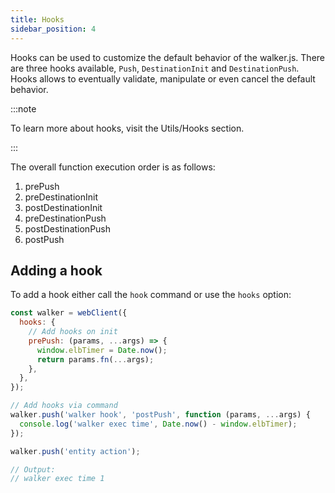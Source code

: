 ```yaml
---
title: Hooks
sidebar_position: 4
---
```



Hooks can be used to customize the default behavior of the walker.js. There are
three hooks available, `Push`, `DestinationInit` and `DestinationPush`. Hooks
allows to eventually validate, manipulate or even cancel the default behavior.

:::note

To learn more about hooks, visit the<Link to="/docs/utils/hooks">
Utils/Hooks</Link> section.

:::

The overall function execution order is as follows:

1. prePush
2. preDestinationInit
3. postDestinationInit
4. preDestinationPush
5. postDestinationPush
6. postPush

## Adding a hook

To add a hook either call the `hook` command or use the `hooks` option:

```js
const walker = webClient({
  hooks: {
    // Add hooks on init
    prePush: (params, ...args) => {
      window.elbTimer = Date.now();
      return params.fn(...args);
    },
  },
});

// Add hooks via command
walker.push('walker hook', 'postPush', function (params, ...args) {
  console.log('walker exec time', Date.now() - window.elbTimer);
});

walker.push('entity action');

// Output:
// walker exec time 1
```
